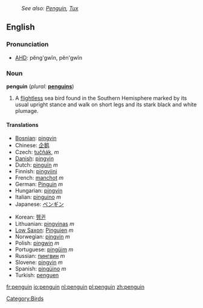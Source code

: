:''See also: [[Penguin]], [[Tux]]''
{{wikipedia}}
==English==

===Pronunciation===
*[[w:AHD|AHD]]: pĕng'gwĭn, pĕn'gwĭn

=== Noun ===
'''penguin''' (''plural:'' '''[[penguins]]''')
# A [[flightless]] sea bird found in the Southern Hemisphere marked by its usual upright stance and walk on short legs and its stark black and white plumage.

==== Translations ====
{{top}}
*[[Bosnian]]: [[pingvin]]
*Chinese: [[企鹅]]
*Czech: [[tučňák]], ''m''
*[[w:Danish language|Danish]]: [[pingvin]]
*Dutch: [[pinguïn]] ''m''
*Finnish: [[pingviini]]
*French: [[manchot]] ''m''<!--note that "pinguin" is a faux ami-->
*German: [[Pinguin]] ''m''
*Hungarian: [[pingvin]]
*Italian: [[pinguino]] ''m''
*Japanese: [[ペンギン]]
{{mid}}
*Korean: [[펭귄]]
*Lithuanian: [[pingvinas]] ''m''
*[[Low Saxon]]: [[Pinguien]] ''m''
*Norwegian: [[pingvin]] ''m''
*Polish: [[pingwin]] ''m''
*Portuguese: [[pingüim]] ''m''
*Russian: [[пингвин]] ''m''
*Slovene: [[pingvin]] ''m''
*Spanish: [[pingüino]] ''m''
*Turkish: [[penguen]]
{{bottom}}

[[Category:Birds]]

[[fr:penguin]]
[[io:penguin]]
[[nl:penguin]]
[[pl:penguin]]
[[zh:penguin]]